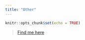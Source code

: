 ```yaml
---
title: "Other"
---
```


```r
knitr::opts_chunk$set(echo = TRUE)
```

> [Find me here](https://www.linkedin.com/in/chriswrayuk/)